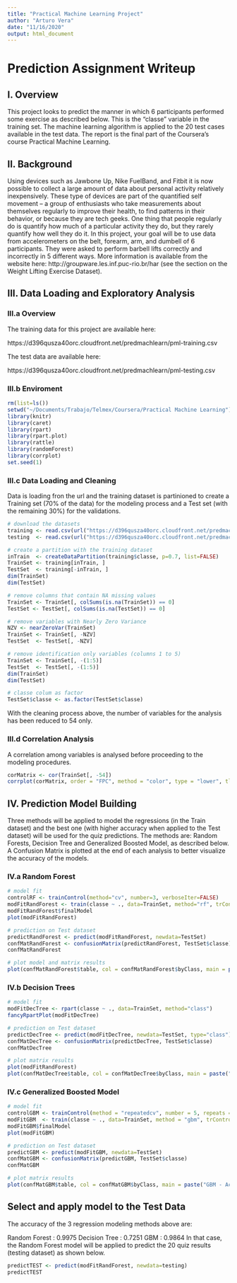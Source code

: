 ```yaml
---
title: "Practical Machine Learning Project"
author: "Arturo Vera"
date: "11/16/2020"
output: html_document
---
```


# Prediction Assignment Writeup

## I. Overview

This project looks to predict the manner in which 6 participants performed some exercise as described below. This is the “classe” variable in the training set. The machine learning algorithm is applied to the 20 test cases available in the test data. The report is the final part of the Coursera’s course Practical Machine Learning.

## II. Background

Using devices such as Jawbone Up, Nike FuelBand, and Fitbit it is now possible to collect a large amount of data about personal activity relatively inexpensively. These type of devices are part of the quantified self movement – a group of enthusiasts who take measurements about themselves regularly to improve their health, to find patterns in their behavior, or because they are tech geeks. One thing that people regularly do is quantify how much of a particular activity they do, but they rarely quantify how well they do it. In this project, your goal will be to use data from accelerometers on the belt, forearm, arm, and dumbell of 6 participants. They were asked to perform barbell lifts correctly and incorrectly in 5 different ways. More information is available from the website here: http://groupware.les.inf.puc-rio.br/har (see the section on the Weight Lifting Exercise Dataset).

## III. Data Loading and Exploratory Analysis

### III.a Overview

The training data for this project are available here:

https://d396qusza40orc.cloudfront.net/predmachlearn/pml-training.csv

The test data are available here:

https://d396qusza40orc.cloudfront.net/predmachlearn/pml-testing.csv

### III.b Enviroment

```r
rm(list=ls()) 
setwd("~/Documents/Trabajo/Telmex/Coursera/Practical Machine Learning")
library(knitr)
library(caret)
library(rpart)
library(rpart.plot)
library(rattle)
library(randomForest)
library(corrplot)
set.seed(1)
```

### III.c Data Loading and Cleaning

Data is loading fron the url and the training dataset is partinioned to create a Training set (70% of the data) for the modeling process and a Test set (with the remaining 30%) for the validations.

```r
# download the datasets
training <- read.csv(url("https://d396qusza40orc.cloudfront.net/predmachlearn/pml-training.csv"))
testing  <- read.csv(url("https://d396qusza40orc.cloudfront.net/predmachlearn/pml-testing.csv"))

# create a partition with the training dataset 
inTrain  <- createDataPartition(training$classe, p=0.7, list=FALSE)
TrainSet <- training[inTrain, ]
TestSet  <- training[-inTrain, ]
dim(TrainSet)
dim(TestSet)

# remove columns that contain NA missing values
TrainSet <- TrainSet[, colSums(is.na(TrainSet)) == 0] 
TestSet <- TestSet[, colSums(is.na(TestSet)) == 0] 

# remove variables with Nearly Zero Variance
NZV <- nearZeroVar(TrainSet)
TrainSet <- TrainSet[, -NZV]
TestSet  <- TestSet[, -NZV]

# remove identification only variables (columns 1 to 5)
TrainSet <- TrainSet[, -(1:5)]
TestSet  <- TestSet[, -(1:5)]
dim(TrainSet)
dim(TestSet)

# classe colum as factor
TestSet$classe <- as.factor(TestSet$classe)
```

With the cleaning process above, the number of variables for the analysis has been reduced to 54 only.

### III.d Correlation Analysis

A correlation among variables is analysed before proceeding to the modeling procedures.

```r
corMatrix <- cor(TrainSet[, -54])
corrplot(corMatrix, order = "FPC", method = "color", type = "lower", tl.cex = 0.8, tl.col = rgb(0, 0, 0))
```

## IV. Prediction Model Building

Three methods will be applied to model the regressions (in the Train dataset) and the best one (with higher accuracy when applied to the Test dataset) will be used for the quiz predictions. The methods are: Random Forests, Decision Tree and Generalized Boosted Model, as described below.
A Confusion Matrix is plotted at the end of each analysis to better visualize the accuracy of the models.

### IV.a Random Forest

```r
# model fit
controlRF <- trainControl(method="cv", number=3, verboseIter=FALSE)
modFitRandForest <- train(classe ~ ., data=TrainSet, method="rf", trControl=controlRF)
modFitRandForest$finalModel
plot(modFitRandForest)

# prediction on Test dataset
predictRandForest <- predict(modFitRandForest, newdata=TestSet)
confMatRandForest <- confusionMatrix(predictRandForest, TestSet$classe)
confMatRandForest

# plot model and matrix results
plot(confMatRandForest$table, col = confMatRandForest$byClass, main = paste("Random Forest - Accuracy =", round(confMatRandForest$overall['Accuracy'], 4)))
```

### IV.b Decision Trees

```r
# model fit
modFitDecTree <- rpart(classe ~ ., data=TrainSet, method="class")
fancyRpartPlot(modFitDecTree)

# prediction on Test dataset
predictDecTree <- predict(modFitDecTree, newdata=TestSet, type="class")
confMatDecTree <- confusionMatrix(predictDecTree, TestSet$classe)
confMatDecTree

# plot matrix results
plot(modFitRandForest)
plot(confMatDecTree$table, col = confMatDecTree$byClass, main = paste("Decision Tree - Accuracy =", round(confMatDecTree$overall['Accuracy'], 4)))
```

### IV.c Generalized Boosted Model

```r
# model fit
controlGBM <- trainControl(method = "repeatedcv", number = 5, repeats = 1)
modFitGBM  <- train(classe ~ ., data=TrainSet, method = "gbm", trControl = controlGBM, verbose = FALSE)
modFitGBM$finalModel
plot(modFitGBM)

# prediction on Test dataset
predictGBM <- predict(modFitGBM, newdata=TestSet)
confMatGBM <- confusionMatrix(predictGBM, TestSet$classe)
confMatGBM

# plot matrix results
plot(confMatGBM$table, col = confMatGBM$byClass, main = paste("GBM - Accuracy =", round(confMatGBM$overall['Accuracy'], 4)))
```

## Select and apply model to the Test Data

The accuracy of the 3 regression modeling methods above are:

Random Forest : 0.9975
Decision Tree : 0.7251
GBM : 0.9864
In that case, the Random Forest model will be applied to predict the 20 quiz results (testing dataset) as shown below.

```r
predictTEST <- predict(modFitRandForest, newdata=testing)
predictTEST
```

